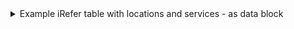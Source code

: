 <details>
<summary>
Example iRefer table with locations and services - as data block
</summary>
```yml
---
variable name: FLPN_services
use objects: True
data:
  - service: Mindful Awareness Parenting Group Program
    service_provider: Anglicare SA
    phone: 08 8186 8900
    cost: Free for parents with a child under 12 years
    location:
      - South
    caters_for:
      - Parental services
      - Child services
      - Courses
      - Pre-separation services
  - service: "Who's in Charge"
    service_provider: Junction
    phone: 08 8392 3000
    cost: Free
    location:
      - South
    caters_for:
      - Parental services
      - Child services
      - Behaviour management services
  - service: Circle of Security
    service_provider: Aboriginal Family Support Services
    phone: 08 8641 0907 or 08 8683 1909
    cost: TBA
    location:
      - Outer regional
      - South
    caters_for:
      - Parental services
      - Child services
      - Behaviour management services
      - Indigenous services
---
```
</details>